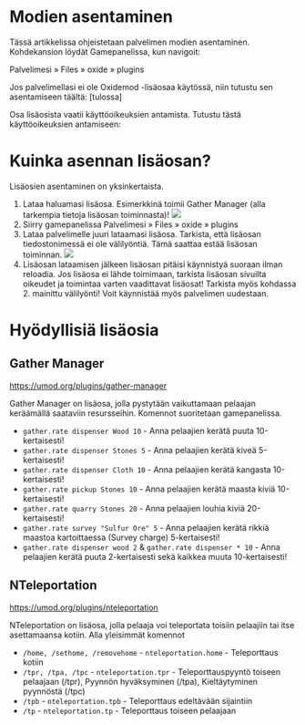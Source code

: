# Modien asentaminen​
Tässä artikkelissa ohjeistetaan palvelimen modien asentaminen. Kohdekansion löydät Gamepanelissa, kun navigoit:

Palvelimesi » Files » oxide » plugins

Jos palvelimellasi ei ole Oxidemod -lisäosaa käytössä, niin tutustu sen asentamiseen täältä: [tulossa]

Osa lisäosista vaatii käyttöoikeuksien antamista. Tutustu tästä käyttöoikeuksien antamiseen:


# Kuinka asennan lisäosan?​
Lisäosien asentaminen on yksinkertaista.

1. Lataa haluamasi lisäosa. Esimerkkinä toimii Gather Manager (alla tarkempia tietoja lisäosan toiminnasta)!
    ![](https://docs.bittivirta.fi/assets/docs/img/crisp/image_6zgskq.webp)
2. Siirry gamepanelissa Palvelimesi » Files » oxide » plugins
3. Lataa palvelimelle juuri lataamasi lisäosa. Tarkista, että lisäosan tiedostonimessä ei ole välilyöntiä. Tämä saattaa estää lisäosan toiminnan.
    ![](https://docs.bittivirta.fi/assets/docs/img/crisp/th7pnh3cpk_1wb9fdj.webp)
4. Lisäosan lataamisen jälkeen lisäosan pitäisi käynnistyä suoraan ilman reloadia. Jos lisäosa ei lähde toimimaan, tarkista lisäosan sivuilta oikeudet ja toimintaa varten vaadittavat lisäosat! Tarkista myös kohdassa 2. mainittu välilyönti! Voit käynnistää myös palvelimen uudestaan.

# Hyödyllisiä lisäosia​
## Gather Manager​
https://umod.org/plugins/gather-manager

Gather Manager on lisäosa, jolla pystytään vaikuttamaan pelaajan keräämällä saataviin resursseihin. Komennot suoritetaan gamepanelissa.

* `gather.rate dispenser Wood 10` - Anna pelaajien kerätä puuta 10-kertaisesti!
* `gather.rate dispenser Stones 5` - Anna pelaajien kerätä kiveä 5-kertaisesti!
* `gather.rate dispenser Cloth 10` - Anna pelaajien kerätä kangasta 10-kertaisesti!
* `gather.rate pickup Stones 10` - Anna pelaajien kerätä maasta kiviä 10-kertaisesti!
* `gather.rate quarry Stones 20` - Anna pelaajien louhia kiviä 20-kertaisesti!
* `gather.rate survey "Sulfur Ore" 5` - Anna pelaajien kerätä rikkiä maastoa kartoittaessa (Survey charge) 5-kertaisesti!
* `gather.rate dispenser wood 2` & `gather.rate dispenser * 10` - Anna pelaajien kerätä puuta 2-kertaisesti sekä kaikkea muuta 10-kertaisesti!

## NTeleportation​
https://umod.org/plugins/nteleportation

NTeleportation on lisäosa, jolla pelaaja voi teleportata toisiin pelaajiin tai itse asettamaansa kotiin. Alla yleisimmät komennot

* `/home, /sethome, /removehome` - `nteleportation.home` - Teleporttaus kotiin
* `/tpr, /tpa, /tpc` -  `nteleportation.tpr` - Teleporttauspyyntö toiseen pelaajaan (/tpr), Pyynnön hyväksyminen (/tpa), Kieltäytyminen pyynnöstä (/tpc)
* `/tpb` - `nteleportation.tpb` - Teleporttaus edeltävään sijaintiin
* `/tp` - `nteleportation.tp` - Teleporttaus toiseen pelaajaan